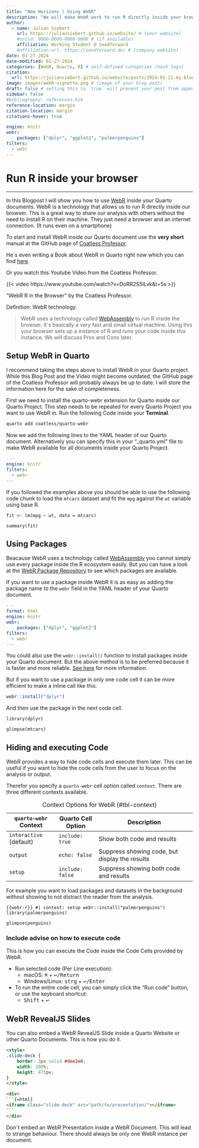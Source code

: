 ```yaml
---
title: "New Horizons | Using WebR"
description: "We will make WebR work to run R directly inside your browser."
author:
  - name: Julian Siebert
    url: https://juliansiebert.github.io/website/ # (your website)
    #orcid: 0000-0000-0000-0000 # (if available)
    affiliation: Working Student @ Seedforward
    #affiliation-url: https://seedforward.de/ # (company website)
date: 01-27-2024
date-modified: 01-27-2024
categories: [WebR, Quarto, R] # self-defined categories (hash tags)
citation: 
  url: https://juliansiebert.github.io/website/posts/2024-01-21-my-blog-post/ 
image: images/webR-vignette.png # (image of your blog post)
draft: false # setting this to `true` will prevent your post from appearing on your listing page until you're ready!
sidebar: false
#bibliography: references.bib
reference-location: margin
citation-location: margin
citations-hover: true

engine: knitr
webr: 
    packages: ["dplyr", "ggplot2", "palmerpenguins"]
filters:
  - webr
---
```


# Run R inside your browser

***

In this Blogpost I will show you how to use [WebR](https://docs.r-wasm.org/webr/latest/) inside your Quarto documents. WebR is a technology that allows us to run R directly inside our browser. This is a great way to share our analysis with others without the need to install R on their machine. They just need a browser and an internet connection. (It runs even on a smartphone)

To start and install WebR inside our Quarto document use the **very short** manual at the GitHub page of [Coatless Professor](https://github.com/coatless/quarto-webr).

He´s even writing a Book about WebR in Quarto right now which you can find [here](https://quarto-webr.thecoatlessprofessor.com/).

Or you watch this Youtube Video from the Coatless Professor.

::: {#vid-webr}

{{< video https://www.youtube.com/watch?v=DoRR2S5lLvk&t=5s >}}

"WebR R in the Browser" by the Coatless Professor.

:::

::: {.definitionbox}
:::: {.definitionbox-header}
::::: {.definitionbox-icon}
:::::
Definition:
WebR technology.
::::
> WebR uses a technology called [WebAssembly](https://webassembly.org/) to run R inside the browser. It´s basically a very fast and small virtual machine. Using this your browser sets up a instance of R and runs your code inside this instance. We will discuss Pros and Cons later.
:::

## Setup WebR in Quarto

I recommend taking the steps above to install WebR in your Quarto project. While this Blog Post and the Video might become outdated, the GitHub page of the Coatless Professor will probably always be up to date. I will store the information here for the sake of completeness.

First we need to install the quarto-webr extension for Quarto inside our Quarto Project. This step needs to be repeated for every Quarto Project you want to use WebR in. Run the following Code inside your **Terminal**.

```bash
quarto add coatless/quarto-webr
```

Now we add the following lines to the YAML header of our Quarto document. Alternatively you can specify this in your "_quarto.yml" file to make WebR available for all documents inside your Quarto Project.

```.yaml
---
engine: knitr
filters:
  - webr
---
```

If you followed the examples above you should be able to use the following code chunk to load the `mtcars` dataset and fit the `mpg` against the `wt` variable using base R.

```webr-r

fit <- lm(mpg ~ wt, data = mtcars)

summary(fit)

```


## Using Packages

Beacause WebR uses a technology called [WebAssembly](https://webassembly.org/) you cannot simply use every package inside the R ecosystem easily. But you can have a look at the [WebR Package Repository](https://repo.r-wasm.org/) to see which packages are available.

If you want to use a package inside WebR it is as easy as adding the package name to the `webr` field in the YAML header of your Quarto document.

```.yaml
---
format: html
engine: knitr
webr: 
    packages: ["dplyr", "ggplot2"]
filters:
  - webr
---
```

You could also use the `webr::install()` function to install packages inside your Quarto document. But the above method is to be preferred because it is faster and more reliable. [See here](https://quarto-webr.thecoatlessprofessor.com/qwebr-using-r-packages.html) for more information.

But if you want to use a package in only one code cell it can be more efficient to make a inline call like this.

```r
webr::install("dplyr")
```

And then use the package in the next code cell.

```webr-r

library(dplyr)

glimpse(mtcars)

```

## Hiding and executing Code

WebR provides a way to hide code cells and execute them later. This can be useful if you want to hide the code cells from the user to focus on the analysis or output.

Therefor you specify a `quarto-webr` cell option called `context`. There are three different contexts available.

| `quarto-webr` Context   | Quarto Cell Option | Description                                    |
|-------------------------|--------------------|------------------------------------------------|
| `interactive` (default) | `include: true`    | Show both code and results                     |
| `output`                | `echo: false`      | Suppress showing code, but display the results |
| `setup`                 | `include: false`   | Suppress showing both code and results         |

:Context Options for WebR {#tbl-context}

For example you want to load packages and datasets in the background without showing to not distract the reader from the analysis.

```{{webr-r}}
#| context: setup
webr::install("palmerpenguins")
library(palmerpenguins)
```

```webr-r

glimpse(penguins)

```

### Include advise on how to execute code

This is how you can execute the Code inside the Code Cells provided by WebR. 

- Run selected code (Per Line execution):
  - macOS: <kbd>⌘</kbd> + <kbd>↩/Return</kbd>
  - Windows/Linux: <kbd>strg</kbd> + <kbd>↩/Enter</kbd>

- To run the entire code cell, you can simply click the "Run code" button, or use the keyboard shortcut:
  - <kbd>Shift</kbd> + <kbd>↩</kbd>


## WebR RevealJS Slides

You can also embed a WebR RevealJS Slide inside a Quarto Website or other Quarto Documents. This is how you do it.

````html
<style>
.slide-deck {
    border: 3px solid #dee2e6;
    width: 100%;
    height: 475px;
}
</style>

<div>
```{=html}
<iframe class="slide-deck" src="path/to/presentation/"></iframe>
```
</div>
````
:::{.callout-important icon="false"}
Don´t embed an WebR Presentation inside a WebR Document. This will lead to strange behaviour. There should always be only one WebR instance per document.
:::

